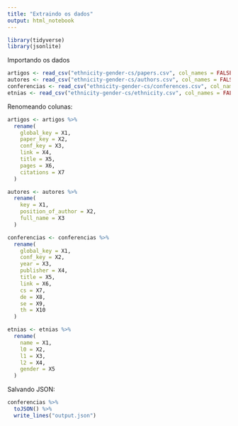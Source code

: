 ```yaml
---
title: "Extraindo os dados"
output: html_notebook
---
```


```r
library(tidyverse)
library(jsonlite)
```

Importando os dados

```r
artigos <- read_csv("ethnicity-gender-cs/papers.csv", col_names = FALSE)
autores <- read_csv("ethnicity-gender-cs/authors.csv", col_names = FALSE)
conferencias <- read_csv("ethnicity-gender-cs/conferences.csv", col_names = FALSE)
etnias <- read_csv("ethnicity-gender-cs/ethnicity.csv", col_names = FALSE)
```

Renomeando colunas:

```r
artigos <- artigos %>% 
  rename(
    global_key = X1,
    paper_key = X2,
    conf_key = X3,
    link = X4,
    title = X5,
    pages = X6,
    citations = X7
  )

autores <- autores %>% 
  rename(
    key = X1,
    position_of_author = X2,
    full_name = X3
  )

conferencias <- conferencias %>% 
  rename(
    global_key = X1,
    conf_key = X2,
    year = X3,
    publisher = X4,
    title = X5,
    link = X6,
    cs = X7,
    de = X8,
    se = X9,
    th = X10
  )

etnias <- etnias %>% 
  rename(
    name = X1,
    l0 = X2,
    l1 = X3,
    l2 = X4,
    gender = X5
  )
```

Salvando JSON:

```r
conferencias %>% 
  toJSON() %>% 
  write_lines("output.json")
```

